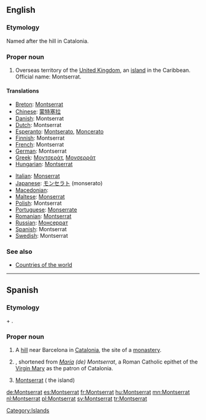 ==English==

===Etymology===
Named after the hill in Catalonia.

===Proper noun===
{{en-proper noun}}

# Overseas territory of the [[United Kingdom]], an [[island]] in the Caribbean. Official name: Montserrat.

====Translations====
{{trans-top|island}}
* [[Breton]]: [[Montserrat]]
* [[Chinese]]: [[蒙特塞拉]]
* [[Danish]]: Montserrat
* [[Dutch]]: Montserrat
* [[Esperanto]]: [[Montserato]], [[Moncerato]]
* [[Finnish]]: Montserrat
* [[French]]: Montserrat
* [[German]]: Montserrat
* [[Greek]]: [[Μοντσεράτ]], [[Μονσερράτ]]
* [[Hungarian]]: [[Montserrat]]
{{trans-mid}}
* [[Italian]]: [[Monserrat]]
* [[Japanese]]: [[モンセラト]] (monserato)
* [[Macedonian]]: {{t|mk|Монсерат|m|tr=Monserát|sc=Cyrl}}
* [[Maltese]]: [[Monserrat]]
* [[Polish]]: Montserrat
* [[Portuguese]]: [[Monserrate]]
* [[Romanian]]: [[Montserrat]]
* [[Russian]]: [[Монсеррат]]
* [[Spanish]]: Montserrat
* [[Swedish]]: Montserrat

{{trans-bottom}}

===See also===
* [[Appendix:Countries of the world|Countries of the world]]

[[Category:Islands]]

----

==Spanish==

===Etymology===
{{etyl|ca|es}} {{term|mont||hill|lang=ca}} + {{term|serrat||jagged|lang=ca}}.

===Proper noun===
{{es-proper noun|f}}

# A [[hill]] near Barcelona in [[Catalonia]], the site of a [[monastery]].
# {{given name|female|lang=es}}, shortened from ''[[María]] (de) Montserrat'', a Roman Catholic epithet of the [[Virgin Mary]] as the patron of Catalonia.
# [[#English|Montserrat]] ( the island)

[[de:Montserrat]]
[[es:Montserrat]]
[[fr:Montserrat]]
[[hu:Montserrat]]
[[mn:Montserrat]]
[[nl:Montserrat]]
[[pl:Montserrat]]
[[sv:Montserrat]]
[[tr:Montserrat]]